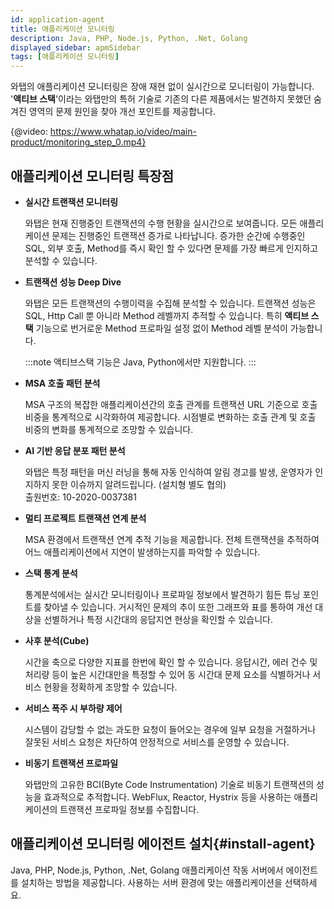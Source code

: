 ```yaml
---
id: application-agent
title: 애플리케이션 모니터링
description: Java, PHP, Node.js, Python, .Net, Golang
displayed_sidebar: apmSidebar
tags: [애플리케이션 모니터링]
---
```



와탭의 애플리케이션 모니터링은 장애 재현 없이 실시간으로 모니터링이 가능합니다. '**액티브 스택**'이라는 와탭만의 특허 기술로 기존의 다른 제품에서는 발견하지 못했던 숨겨진 영역의 문제 원인을 찾아 개선 포인트를 제공합니다.

{@video: https://www.whatap.io/video/main-product/monitoring_step_0.mp4}

## 애플리케이션 모니터링 특장점

* **실시간 트랜잭션 모니터링**

  와탭은 현재 진행중인 트랜잭션의 수행 현황을 실시간으로 보여줍니다. 모든 애플리케이션 문제는 진행중인 트랜잭션 증가로 나타납니다. 증가한 순간에 수행중인 SQL, 외부 호출, Method를 즉시 확인 할 수 있다면 문제를 가장 빠르게 인지하고 분석할 수 있습니다.

* **트랜잭션 성능 Deep Dive**

  와탭은 모든 트랜잭션의 수행이력을 수집해 분석할 수 있습니다. 트랜잭션 성능은 SQL, Http Call 뿐 아니라 Method 레벨까지 추적할 수 있습니다. 특히 **액티브 스택** 기능으로 번거로운 Method 프로파일 설정 없이 Method 레벨 분석이 가능합니다. 

  :::note
  액티브스택 기능은 Java, Python에서만 지원합니다.
  :::

* **MSA 호출 패턴 분석**

  MSA 구조의 복잡한 애플리케이션간의 호출 관계를 트랜잭션 URL 기준으로 호출 비중을 통계적으로 시각화하여 제공합니다. 시점별로 변화하는 호출 관계 및 호출 비중의 변화를 통계적으로 조망할 수 있습니다.

* **AI 기반 응답 분포 패턴 분석**

  와탭은 특정 패턴을 머신 러닝을 통해 자동 인식하여 알림 경고를 발생, 운영자가 인지하지 못한 이슈까지 알려드립니다. (설치형 별도 협의)<br/>
  출원번호: 10-2020-0037381

* **멀티 프로젝트 트랜잭션 연계 분석**

  MSA 환경에서 트랜잭션 연계 추적 기능을 제공합니다. 전체 트랜잭션을 추적하여 어느 애플리케이션에서 지연이 발생하는지를 파악할 수 있습니다.

* **스택 통계 분석**

  통계분석에서는 실시간 모니터링이나 프로파일 정보에서 발견하기 힘든 튜닝 포인트를 찾아낼 수 있습니다. 거시적인 문제의 추이 또한 그래프와 표를 통하여 개선 대상을 선별하거나 특정 시간대의 응답지연 현상을 확인할 수 있습니다.

* **사후 분석(Cube)**

  시간을 축으로 다양한 지표를 한번에 확인 할 수 있습니다. 응답시간, 에러 건수 및 처리량 등이 높은 시간대만을 특정할 수 있어 동 시간대 문제 요소를 식별하거나 서비스 현황을 정확하게 조망할 수 있습니다.

* **서비스 폭주 시 부하량 제어**

  시스템이 감당할 수 없는 과도한 요청이 들어오는 경우에 일부 요청을 거절하거나 잘못된 서비스 요청은 차단하여 안정적으로 서비스를 운영할 수 있습니다.

* **비동기 트랜잭션 프로파일**

  와탭만의 고유한 BCI(Byte Code Instrumentation) 기술로 비동기 트랜잭션의 성능을 효과적으로 추적합니다. WebFlux, Reactor, Hystrix 등을 사용하는 애플리케이션의 트랜잭션 프로파일 정보를 수집합니다.


<!--
## 애플리케이션 모니터링 제공 기능

### 실시간 모니터링

- 특정 애플리케이션을 모니터링 하기 위한 필터링 기능
- 진행중 트랜잭션 정보
  - 지연 시간대 별 트랜잭션 수
  - 트랜잭션 프로파일
  - 진행 중 트랜잭션 중지
- 종료된 트랜잭션 정보
  - 응답시간 분포
  - 트랜잭션 프로파일
  - 트랜잭션 수행 중 확보된 스택 정보
- 애플리케이션 그룹 및 개별 애플리케이션의 TPS 및 응답시간 추이
- 5분간 집계된 사용자 수 추이
- CPU 및 Memory 사용량 추이

### 성능 분석

- 진행 중 트랜잭션에 대한 스택 정보
- 스택 전체 일치 통계
- 스택 마지막 정보 일치 기준 통계 및 호출 비중 통계
- 일간~5분 구간의 스택 통계 정보
- URL 단위의 스택 정보

### 이벤트 알림

- 이메일, 문자, SNS(Telegram, Slack) 발송
- 이벤트 지속 기간 및 임계치 설정에 의한 이벤트 발생
- 무음 설정 시간 등록에 의한 동일 이벤트 알림 억제 기능
- CPU, Memory, Disk 알림 기능
- 실시간 트랜잭션 개수 임계치 설정에 의한 알림
- 트랜잭션 에러 개수 임계치 설정에 의한 알림
- 응답시간 임계치 초과 트랜잭션 개수에 의한 알림
- 응답시간 분포의 가로 및 세로 분포 패턴에 의한 알림

### 통계 및 보고

- 일간/주간 보고서: 실시간 사용자, TPS, 응답시간, CPU 추이 등
- 월간 보고서
  - 실시간 사용자, TPS, 응답시간, CPU 추이 등
  - 일간 방문자 수 추이, 월간 방문자 수, 고객 충성도 지표
- 애플리케이션 단위 일간 보고서: 프로젝트 단위가 아닌 애플리케이션 단위의 보고서
- 애플리케이션 피크 성능 비교 보고서: 전일, 전주 피크 타임과의 비교

### 관리 기능

- 권한 관리
  - super admin, admin, user의 차등화된 권한 설정 기능 제공
  - 사용자 초대 기능을 통한 권한 부여 기능
- 에이전트 업데이트
- 에이전트 옵션 설정
  - 프로파일 수집량 제어
  - 임계 트랜잭션 처리량 초과 시 별도 페이지 전환 및 에러 발생기능
  - 액티브 스택 수집 주기 변경
  - 상세 프로파일 수집 임계치 변경
-->

## 애플리케이션 모니터링 에이전트 설치{#install-agent}

Java, PHP, Node.js, Python, .Net, Golang 애플리케이션 작동 서버에서 에이전트를 설치하는 방법을 제공합니다. 사용하는 서버 환경에 맞는 애플리케이션을 선택하세요.

<DocCardList />